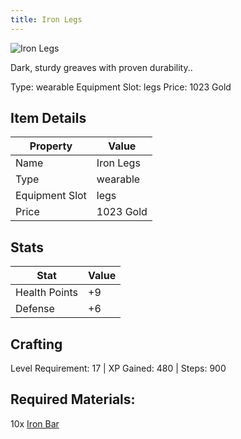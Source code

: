```yaml
---
title: Iron Legs
---
```


<div className="flex items-start gap-6 mb-8">
  <div className="flex-shrink-0">
    <img src="/assets/resources/smithing/iron_legs.png" alt="Iron Legs" className="w-24 h-24 border rounded-lg" />
  </div>
  <div className="flex-1">
    <div className="space-y-2">
      <p className="text-lg text-muted-foreground">Dark, sturdy greaves with proven durability..</p>
      <div className="flex flex-wrap gap-4 text-sm">
        <span className="px-2 py-1 bg-green-100 dark:bg-green-900 rounded-md">
          Type: wearable
        </span>
        <span className="px-2 py-1 bg-purple-100 dark:bg-purple-900 rounded-md">
          Equipment Slot: legs
        </span>
        <span className="px-2 py-1 bg-yellow-100 dark:bg-yellow-900 rounded-md">
          Price: 1023 Gold
        </span>
      </div>
    </div>
  </div>
</div>

## Item Details
| Property | Value |
|----------|-------|
| Name | Iron Legs |
| Type | wearable |
| Equipment Slot | legs |
| Price | 1023 Gold |

## Stats
| Stat | Value |
|------|-------|
| Health Points | +9 |
| Defense | +6 |

## Crafting
Level Requirement: 17 | XP Gained: 480 | Steps: 900

## Required Materials:
10x [Iron Bar](/docs/resources/individual/iron_bar)

